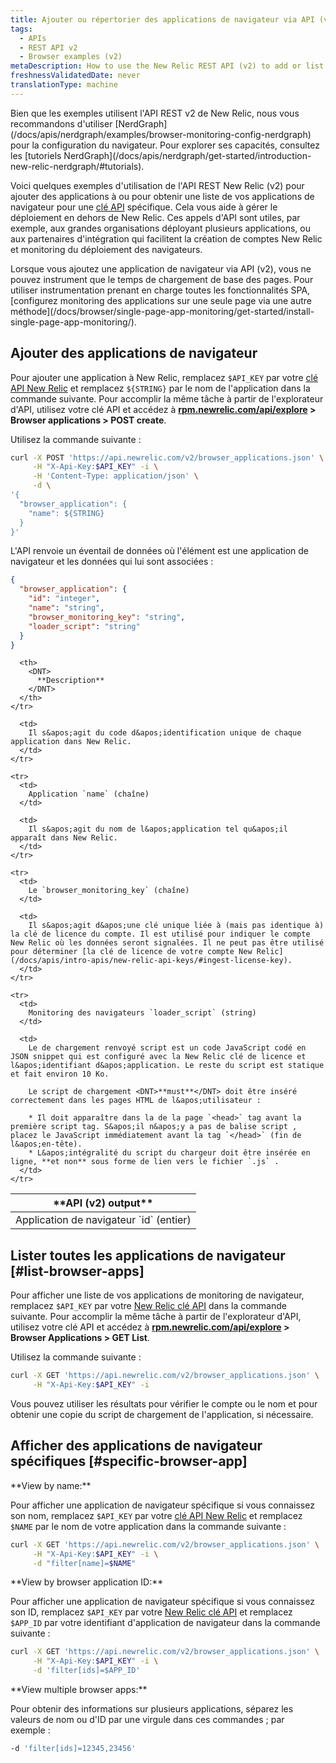 ```yaml
---
title: Ajouter ou répertorier des applications de navigateur via API (v2)
tags:
  - APIs
  - REST API v2
  - Browser examples (v2)
metaDescription: How to use the New Relic REST API (v2) to add or list browser apps.
freshnessValidatedDate: never
translationType: machine
---
```


<Callout variant="important">
  Bien que les exemples utilisent l&apos;API REST v2 de New Relic, nous vous recommandons d&apos;utiliser [NerdGraph](/docs/apis/nerdgraph/examples/browser-monitoring-config-nerdgraph) pour la configuration du navigateur. Pour explorer ses capacités, consultez les [tutoriels NerdGraph](/docs/apis/nerdgraph/get-started/introduction-new-relic-nerdgraph/#tutorials).
</Callout>

Voici quelques exemples d&apos;utilisation de l&apos;API REST New Relic (v2) pour ajouter des applications à [<InlinePopover type="browser" />](/docs/browser/new-relic-browser/welcome-new-relic-browser/new-relic-browser)ou pour obtenir une liste de vos applications de navigateur pour une [clé API](/docs/apis/rest-api-v2/requirements/api-keys) spécifique. Cela vous aide à gérer le déploiement en dehors de New Relic. Ces appels d&apos;API sont utiles, par exemple, aux grandes organisations déployant plusieurs applications, ou aux partenaires d&apos;intégration qui facilitent la création de comptes New Relic et monitoring du déploiement des navigateurs.

<Callout variant="important">
  Lorsque vous ajoutez une application de navigateur via API (v2), vous ne pouvez instrument que le temps de chargement de base des pages. Pour utiliser instrumentation prenant en charge toutes les fonctionnalités SPA, [configurez monitoring des applications sur une seule page via une autre méthode](/docs/browser/single-page-app-monitoring/get-started/install-single-page-app-monitoring/).
</Callout>

## Ajouter des applications de navigateur

Pour ajouter une application à New Relic, remplacez `$API_KEY` par votre [clé API New Relic](/docs/apis/rest-api-v2/requirements/api-keys#rest-api-key) et remplacez `${STRING}` par le nom de l&apos;application dans la commande suivante. Pour accomplir la même tâche à partir de l&apos;explorateur d&apos;API, utilisez votre clé API et accédez à <DNT>**[rpm.newrelic.com/api/explore](https://rpm.newrelic.com/api/explore) &gt; Browser applications &gt; POST create**</DNT>.

Utilisez la commande suivante :

```sh
curl -X POST 'https://api.newrelic.com/v2/browser_applications.json' \
     -H "X-Api-Key:$API_KEY" -i \
     -H 'Content-Type: application/json' \
     -d \
'{
  "browser_application": {
    "name": ${STRING}
  }
}'
```

L&apos;API renvoie un éventail de données où l&apos;élément est une application de navigateur et les données qui lui sont associées :

```json
{
  "browser_application": {
    "id": "integer",
    "name": "string",
    "browser_monitoring_key": "string",
    "loader_script": "string"
  }
}
```

<table>
  <thead>
    <tr>
      <th width={250}>
        <DNT>
          **API (v2) output**
        </DNT>
      </th>

      <th>
        <DNT>
          **Description**
        </DNT>
      </th>
    </tr>
  </thead>

  <tbody>
    <tr>
      <td>
        Application de navigateur `id` (entier)
      </td>

      <td>
        Il s&apos;agit du code d&apos;identification unique de chaque application dans New Relic.
      </td>
    </tr>

    <tr>
      <td>
        Application `name` (chaîne)
      </td>

      <td>
        Il s&apos;agit du nom de l&apos;application tel qu&apos;il apparaît dans New Relic.
      </td>
    </tr>

    <tr>
      <td>
        Le `browser_monitoring_key` (chaîne)
      </td>

      <td>
        Il s&apos;agit d&apos;une clé unique liée à (mais pas identique à) la clé de licence du compte. Il est utilisé pour indiquer le compte New Relic où les données seront signalées. Il ne peut pas être utilisé pour déterminer [la clé de licence de votre compte New Relic](/docs/apis/intro-apis/new-relic-api-keys/#ingest-license-key).
      </td>
    </tr>

    <tr>
      <td>
        Monitoring des navigateurs `loader_script` (string)
      </td>

      <td>
        Le de chargement renvoyé script est un code JavaScript codé en JSON snippet qui est configuré avec la New Relic clé de licence et l&apos;identifiant d&apos;application. Le reste du script est statique et fait environ 10 Ko.

        Le script de chargement <DNT>**must**</DNT> doit être inséré correctement dans les pages HTML de l&apos;utilisateur :

        * Il doit apparaître dans la de la page `<head>` tag avant la première script tag. S&apos;il n&apos;y a pas de balise script , placez le JavaScript immédiatement avant la tag `</head>` (fin de l&apos;en-tête).
        * L&apos;intégralité du script du chargeur doit être insérée en ligne, **et non** sous forme de lien vers le fichier `.js` .
      </td>
    </tr>
  </tbody>
</table>

## Lister toutes les applications de navigateur [#list-browser-apps]

Pour afficher une liste de vos applications de monitoring de navigateur, remplacez `$API_KEY` par votre [New Relic clé API](/docs/apis/rest-api-v2/requirements/api-keys#rest-api-key) dans la commande suivante. Pour accomplir la même tâche à partir de l&apos;explorateur d&apos;API, utilisez votre clé API et accédez à <DNT>**[rpm.newrelic.com/api/explore](https://rpm.newrelic.com/api/explore) &gt; Browser Applications &gt; GET List**</DNT>.

Utilisez la commande suivante :

```sh
curl -X GET 'https://api.newrelic.com/v2/browser_applications.json' \
     -H "X-Api-Key:$API_KEY" -i
```

Vous pouvez utiliser les résultats pour vérifier le compte ou le nom et pour obtenir une copie du script de chargement de l&apos;application, si nécessaire.

## Afficher des applications de navigateur spécifiques [#specific-browser-app]

<DNT>
  **View by name:**
</DNT>

Pour afficher une application de navigateur spécifique si vous connaissez son nom, remplacez `$API_KEY` par votre [clé API New Relic](/docs/apis/rest-api-v2/requirements/api-keys#rest-api-key) et remplacez `$NAME` par le nom de votre application dans la commande suivante :

```sh
curl -X GET 'https://api.newrelic.com/v2/browser_applications.json' \
     -H "X-Api-Key:$API_KEY" -i \
     -d "filter[name]=$NAME"
```

<DNT>
  **View by browser application ID:**
</DNT>

Pour afficher une application de navigateur spécifique si vous connaissez son ID, remplacez `$API_KEY` par votre [New Relic clé API](/docs/apis/rest-api-v2/requirements/api-keys#rest-api-key) et remplacez `$APP_ID` par votre identifiant d&apos;application de navigateur dans la commande suivante :

```sh
curl -X GET 'https://api.newrelic.com/v2/browser_applications.json' \
     -H "X-Api-Key:$API_KEY" -i \
     -d 'filter[ids]=$APP_ID'
```

<DNT>
  **View multiple browser apps:**
</DNT>

Pour obtenir des informations sur plusieurs applications, séparez les valeurs de nom ou d&apos;ID par une virgule dans ces commandes ; par exemple :

```sh
-d 'filter[ids]=12345,23456'
```